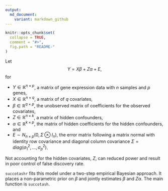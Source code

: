 ```yaml
---
output:
  md_document:
    variant: markdown_github
---
```


<!-- README.md is generated from README.Rmd. Please edit that file -->

```r
knitr::opts_chunk$set(
  collapse = TRUE,
  comment = "#>",
  fig.path = "README-"
)
```
Let 
$$
Y = X\beta + Z\alpha + E,
$$
for

* $Y \in \mathbb{R}^{n\times p}$, a matrix of gene expression data with $n$ samples and $p$ genes,
* $X \in \mathbb{R}^{n \times q}$, a matrix of of $q$ covariates,
* $\beta \in \mathbb{R}^{q \times p}$, the unobserved matrix of coefficients for the observed covariates,
* $Z \in \mathbb{R}^{n \times k}$, a matrix of hidden confounders, 
* $\alpha \in \mathbb{R}^{k \times p}$, the matrix of hidden coefficients for the hidden confounders, and
* $E \sim N_{n \times p}(0, \Sigma \otimes I_n)$, the error matrix following a matrix normal with identity row covariance and  diagonal column covariance $\Sigma = diag(\sigma_1^2,\ldots,\sigma_p^2)$.

Not accounting for the hidden covariates, $Z$, can reduced power and result in poor control of false discovery rate. 

`succotashr` fits this model under a two-step empirical Bayesian approach. It places a non-parametric prior on $\beta$ and jointly estimates $\beta$ and $Z\alpha$. The main function is `succotash`.
